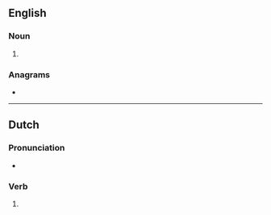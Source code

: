 ==English==

===Noun===
{{head|en|noun form}}

# {{plural of|vee|lang=en}}

===Anagrams===
* {{anagrams|en|a=eesv|EVEs|Eves|eves}}

----

==Dutch==

===Pronunciation===
* {{audio|Nl-vees.ogg|Audio|lang=nl}}

===Verb===
{{head|nl|verb form}}

# {{nl-verb form of|n=sg|t=past|m=ind|vijzen}}